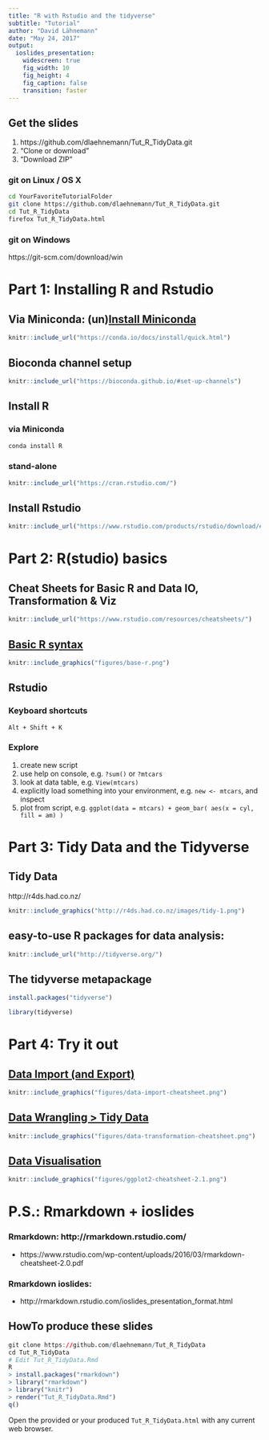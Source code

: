 ```yaml
---
title: "R with Rstudio and the tidyverse"
subtitle: "Tutorial"
author: "David Lähnemann"
date: "May 24, 2017"
output:
  ioslides_presentation:
    widescreen: true
    fig_width: 10
    fig_height: 4
    fig_caption: false
    transition: faster
---
```


<style>
  #margin-15-percent > p {
    margin-top: 15%;
  }
  #margin-10-percent > p {
    margin-top: 10%;
  }
  #margin-5-percent > p {
    margin-top: 5%
  }
  #margin-0-percent > p {
    margin-top: 0%
  }
  #margin-minus5-percent > h3 {
    margin-top: -5%;
  }
</style>

## Get the slides

1. https://github.com/dlaehnemann/Tut_R_TidyData.git
2. "Clone or download"
3. "Download ZIP"

### git on Linux / OS X
```bash
cd YourFavoriteTutorialFolder
git clone https://github.com/dlaehnemann/Tut_R_TidyData.git
cd Tut_R_TidyData
firefox Tut_R_TidyData.html
```

### git on Windows

https://git-scm.com/download/win


# Part 1: Installing R and Rstudio

## Via Miniconda: (un)[Install Miniconda](https://conda.io/docs/install/quick.html)

```r
knitr::include_url("https://conda.io/docs/install/quick.html")
```

## Bioconda channel setup

```r
knitr::include_url("https://bioconda.github.io/#set-up-channels")
```

## Install R

### via Miniconda

```bash
conda install R
```

### stand-alone

```r
knitr::include_url("https://cran.rstudio.com/")
```

## Install Rstudio

```r
knitr::include_url("https://www.rstudio.com/products/rstudio/download/#download")
```

# Part 2: R(studio) basics

## Cheat Sheets for Basic R and Data IO, Transformation & Viz

```r
knitr::include_url("https://www.rstudio.com/resources/cheatsheets/")
```

## [Basic R syntax](http://github.com/rstudio/cheatsheets/raw/master/source/pdfs/base-r.pdf)

```r
knitr::include_graphics("figures/base-r.png")
```

## Rstudio

### Keyboard shortcuts

```
Alt + Shift + K
```

### Explore

1. create new script
2. use help on console, e.g. `?sum()` or `?mtcars`
3. look at data table, e.g. `View(mtcars)`
4. explicitly load something into your environment, e.g. `new <- mtcars`, and inspect
5. plot from script, e.g. `ggplot(data = mtcars) + geom_bar( aes(x = cyl, fill = am) )`

# Part 3: Tidy Data and the Tidyverse

## Tidy Data
http://r4ds.had.co.nz/

```r
knitr::include_graphics("http://r4ds.had.co.nz/images/tidy-1.png")
```

## easy-to-use R packages for data analysis:

```r
knitr::include_url("http://tidyverse.org/")
```

## The tidyverse metapackage

```r
install.packages("tidyverse")
```

```r
library(tidyverse)
```

# Part 4: Try it out

## [Data Import (and Export)](https://github.com/rstudio/cheatsheets/raw/master/source/pdfs/data-import-cheatsheet.pdf)

```r
knitr::include_graphics("figures/data-import-cheatsheet.png")
```

## [Data Wrangling > Tidy Data](https://github.com/rstudio/cheatsheets/raw/master/source/pdfs/data-transformation-cheatsheet.pdf)

```r
knitr::include_graphics("figures/data-transformation-cheatsheet.png")
```

## [Data Visualisation](https://www.rstudio.com/wp-content/uploads/2016/11/ggplot2-cheatsheet-2.1.pdf)

```r
knitr::include_graphics("figures/ggplot2-cheatsheet-2.1.png")
```

# P.S.: Rmarkdown + ioslides

### Rmarkdown: http://rmarkdown.rstudio.com/
* https://www.rstudio.com/wp-content/uploads/2016/03/rmarkdown-cheatsheet-2.0.pdf

### Rmarkdown ioslides:
* http://rmarkdown.rstudio.com/ioslides_presentation_format.html

## HowTo produce these slides

```r
git clone https://github.com/dlaehnemann/Tut_R_TidyData
cd Tut_R_TidyData
# Edit Tut_R_TidyData.Rmd
R
> install.packages("rmarkdown")
> library("rmarkdown")
> library("knitr")
> render("Tut_R_TidyData.Rmd")
q()
```
 Open the provided or your produced `Tut_R_TidyData.html` with any current web browser.
